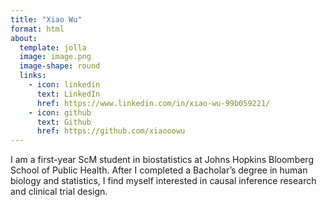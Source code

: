 ```yaml
---
title: "Xiao Wu"
format: html
about:
  template: jolla
  image: image.png
  image-shape: round
  links:
    - icon: linkedin
      text: LinkedIn
      href: https://www.linkedin.com/in/xiao-wu-99b059221/
    - icon: github
      text: Github
      href: https://github.com/xiaooowu
---
```


I am a first-year ScM student in biostatistics at Johns Hopkins Bloomberg School of Public Health. After I completed a Bacholar's degree in human biology and statistics, I find myself interested in causal inference research and clinical trial design.